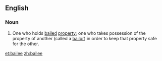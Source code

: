 ==English==

===Noun===
{{en-noun}}
# {{legal}} One who holds [[bail]]ed [[property]]; one who takes possession of the property of another (called a [[bailor]]) in order to keep that property safe for the other.

[[et:bailee]]
[[zh:bailee]]